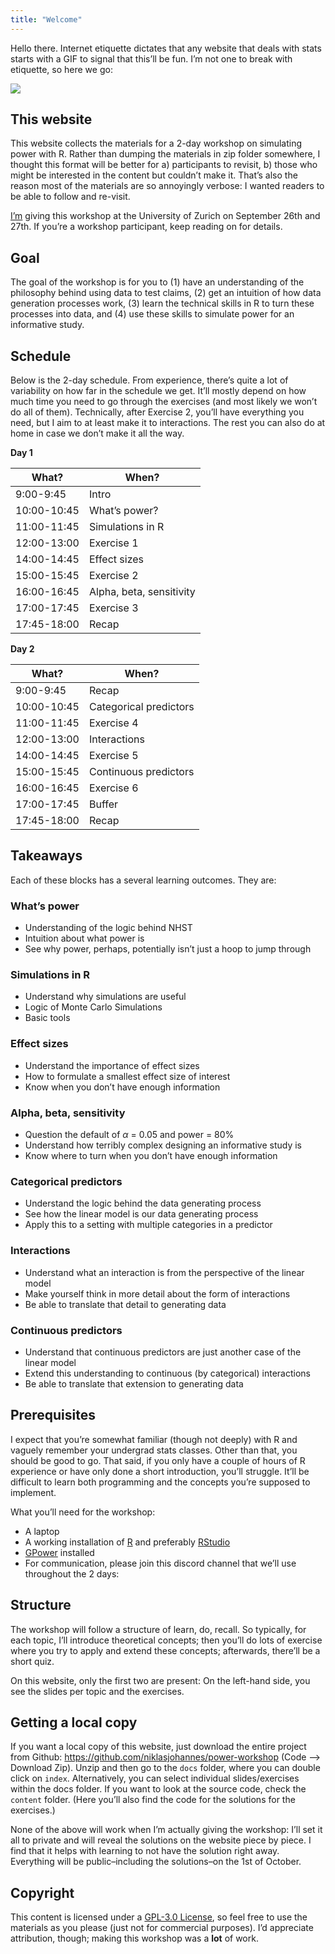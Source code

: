 ```yaml
---
title: "Welcome"
---
```


Hello there. Internet etiquette dictates that any website that deals with stats starts with a GIF to signal that this'll be fun. I'm not one to break with etiquette, so here we go:

![](https://media.giphy.com/media/MCZ39lz83o5lC/giphy.gif)

## This website

This website collects the materials for a 2-day workshop on simulating power with R. Rather than dumping the materials in zip folder somewhere, I thought this format will be better for a) participants to revisit, b) those who might be interested in the content but couldn't make it. That's also the reason most of the materials are so annoyingly verbose: I wanted readers to be able to follow and re-visit.

[I'm](https://www.niklasjohannes.com/) giving this workshop at the University of Zurich on September 26th and 27th. If you're a workshop participant, keep reading on for details. 

## Goal

The goal of the workshop is for you to (1) have an understanding of the philosophy behind using data to test claims, (2) get an intuition of how data generation processes work, (3) learn the technical skills in R to turn these processes into data, and (4) use these skills to simulate power for an informative study.

## Schedule

Below is the 2-day schedule. From experience, there's quite a lot of variability on how far in the schedule we get. It'll mostly depend on how much time you need to go through the exercises (and most likely we won't do all of them). Technically, after Exercise 2, you'll have everything you need, but I aim to at least make it to interactions. The rest you can also do at home in case we don't make it all the way.

**Day 1**

| What?       | When?                    |
|-------------|--------------------------|
| 9:00-9:45   | Intro                    |
| 10:00-10:45 | What's power?            |
| 11:00-11:45 | Simulations in R         |
| 12:00-13:00 | Exercise 1               |
| 14:00-14:45 | Effect sizes             |
| 15:00-15:45 | Exercise 2               |
| 16:00-16:45 | Alpha, beta, sensitivity |
| 17:00-17:45 | Exercise 3               |
| 17:45-18:00 | Recap                    |

**Day 2**

| What?       | When?                    |
|-------------|--------------------------|
| 9:00-9:45   | Recap                    |
| 10:00-10:45 | Categorical predictors   |
| 11:00-11:45 | Exercise 4               |
| 12:00-13:00 | Interactions             |
| 14:00-14:45 | Exercise 5               |
| 15:00-15:45 | Continuous predictors    |
| 16:00-16:45 | Exercise 6               |
| 17:00-17:45 | Buffer                   |
| 17:45-18:00 | Recap                    |

## Takeaways

Each of these blocks has a several learning outcomes. They are:

### What's power

-   Understanding of the logic behind NHST
-   Intuition about what power is
-   See why power, perhaps, potentially isn't just a hoop to jump through

### Simulations in R

- Understand why simulations are useful
- Logic of Monte Carlo Simulations
- Basic tools

### Effect sizes

- Understand the importance of effect sizes
- How to formulate a smallest effect size of interest
- Know when you don't have enough information

### Alpha, beta, sensitivity

- Question the default of $\alpha$ = 0.05 and power = 80%
- Understand how terribly complex designing an informative study is
- Know where to turn when you don't have enough information

### Categorical predictors

- Understand the logic behind the data generating process
- See how the linear model is our data generating process
- Apply this to a setting with multiple categories in a predictor

### Interactions

- Understand what an interaction is from the perspective of the linear model
- Make yourself think in more detail about the form of interactions
- Be able to translate that detail to generating data

### Continuous predictors

- Understand that continuous predictors are just another case of the linear model
- Extend this understanding to continuous (by categorical) interactions
- Be able to translate that extension to generating data


## Prerequisites

I expect that you're somewhat familiar (though not deeply) with R and vaguely remember your undergrad stats classes. Other than that, you should be good to go. That said, if you only have a couple of hours of R experience or have only done a short introduction, you'll struggle. It'll be difficult to learn both programming and the concepts you're supposed to implement.

What you'll need for the workshop:

- A laptop
- A working installation of [R](https://www.r-project.org/) and preferably [RStudio](https://www.rstudio.com/)
- [GPower](https://www.psychologie.hhu.de/arbeitsgruppen/allgemeine-psychologie-und-arbeitspsychologie/gpower) installed
- For communication, please join this discord channel that we'll use throughout the 2 days: <link>

## Structure

The workshop will follow a structure of learn, do, recall. So typically, for each topic, I'll introduce theoretical concepts; then you'll do lots of exercise where you try to apply and extend these concepts; afterwards, there'll be a short quiz.

On this website, only the first two are present: On the left-hand side, you see the slides per topic and the exercises.

## Getting a local copy

If you want a local copy of this website, just download the entire project from Github: <https://github.com/niklasjohannes/power-workshop> (Code --> Download Zip). Unzip and then go to the `docs` folder, where you can double click on `index`. Alternatively, you can select individual slides/exercises within the docs folder. If you want to look at the source code, check the `content` folder. (Here you'll also find the code for the solutions for the exercises.)

None of the above will work when I'm actually giving the workshop: I'll set it all to private and will reveal the solutions on the website piece by piece. I find that it helps with learning to not have the solution right away. Everything will be public--including the solutions--on the 1st of October.

## Copyright

This content is licensed under a [GPL-3.0 License](https://www.gnu.org/licenses/gpl-3.0.en.html), so feel free to use the materials as you please (just not for commercial purposes). I'd appreciate attribution, though; making this workshop was a **lot** of work.